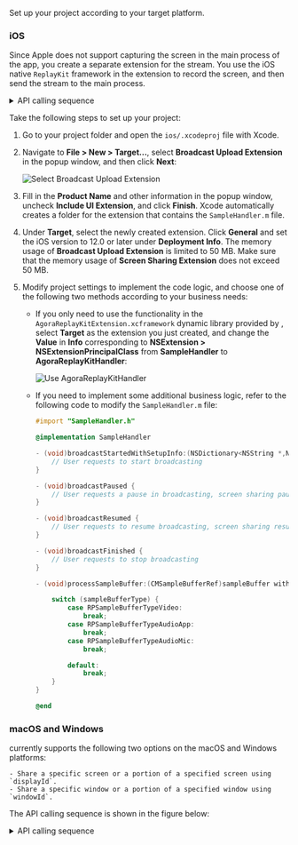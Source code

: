 <PlatformWrapper platform = "flutter">

Set up your project according to your target platform.

### iOS 

Since Apple does not support capturing the screen in the main process of the app, you create a separate extension for the <Vg k="SCR_SHR" /> stream. You use the iOS native `ReplayKit` framework in the extension to record the screen, and then send the <Vg k="SCR_SHR" /> stream to the main process.

<details>
<summary>API calling sequence</summary>

![Screen Sharing Flutter Tech](https://agora-doc.s3.us-east-1.amazonaws.com/images/video-sdk/screen-sharing-flutter-unity-rn-blueprint.svg)
</details>

Take the following steps to set up your <Vg k="SCR_SHR" /> project:

1. Go to your project folder and open the `ios/.xcodeproj` file with Xcode.
1. Navigate to **File > New > Target...**, select **Broadcast Upload Extension** in the popup window, and then click **Next**:

    ![Select Broadcast Upload Extension](https://agora-doc.s3.us-east-1.amazonaws.com/images/video-sdk/screen-sharing-ios-select-broadcast-upload-extension.png)

1. Fill in the **Product Name** and other information in the popup window, uncheck **Include UI Extension**, and click **Finish**. Xcode automatically creates a folder for the extension that contains the `SampleHandler.m` file.
1. Under **Target**, select the newly created extension. Click **General** and set the iOS version to 12.0 or later under **Deployment Info**.
The memory usage of **Broadcast Upload Extension** is limited to 50 MB. Make sure that the memory usage of **Screen Sharing Extension** does not exceed 50 MB.

1. Modify project settings to implement the <Vg k="SCR_SHR" /> code logic, and choose one of the following two methods according to your business needs:

    - If you only need to use the functionality in the `AgoraReplayKitExtension.xcframework` dynamic library provided by <Vg k="COMPANY" />, select **Target** as the extension you just created, and change the **Value** in **Info** corresponding to **NSExtension > NSExtensionPrincipalClass** from **SampleHandler** to **AgoraReplayKitHandler**:

        ![Use AgoraReplayKitHandler](https://agora-doc.s3.us-east-1.amazonaws.com/images/video-sdk/screen-sharing-ios-use-agorareplaykithandler.png)

    - If you need to implement some additional business logic, refer to the following code to modify the `SampleHandler.m` file:

        ``` objective-c
        #import "SampleHandler.h"

        @implementation SampleHandler

        - (void)broadcastStartedWithSetupInfo:(NSDictionary<NSString *,NSObject *> *)setupInfo {
            // User requests to start broadcasting
        }

        - (void)broadcastPaused {
            // User requests a pause in broadcasting, screen sharing pauses
        }

        - (void)broadcastResumed {
            // User requests to resume broadcasting, screen sharing resumes
        }

        - (void)broadcastFinished {
            // User requests to stop broadcasting
        }

        - (void)processSampleBuffer:(CMSampleBufferRef)sampleBuffer withType:(RPSampleBufferType)sampleBufferType {

            switch (sampleBufferType) {
                case RPSampleBufferTypeVideo:
                    break;
                case RPSampleBufferTypeAudioApp:
                    break;
                case RPSampleBufferTypeAudioMic:
                    break;

                default:
                    break;
            }
        }

        @end
        ```

### macOS and Windows

<Vg k="COMPANY" /> currently supports the following two <Vg k="SCR_SHR" /> options on the macOS and Windows platforms:

    - Share a specific screen or a portion of a specified screen using `displayId`.
    - Share a specific window or a portion of a specified window using `windowId`.

The API calling sequence is shown in the figure below:

<details>
<summary>API calling sequence</summary>

![API Calling Sequence](https://agora-doc.s3.us-east-1.amazonaws.com/images/video-sdk/screen-sharing-flutter-electron.svg)
</details>

</PlatformWrapper>